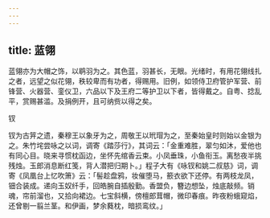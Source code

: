 ```yaml
---
---
---
```

title: 蓝翎
---



蓝翎亦为大帽之饰，以鹖羽为之。其色蓝，羽甚长，无眼。光绪时，有用花翎线扎之者，远望之似花翎，秩较卑而有功者，得赐用。旧例，如领侍卫府管护军营、前锋营、火器营、銮仪卫，六品以下及王府二等护卫以下者，皆得戴之。自粤、捻乱平，赏赐甚滥。及捐例开，且可纳赀以得之矣。

钗

钗为古笄之遗，秦穆王以象牙为之，周敬王以玳瑁为之，至秦始皇时则始以金银为之。朱竹垞尝咏之以词，调寄《踏莎行》，其词云：「金重难胜，翠匀如沐，爱他也有同心目。晓来寻惯枕函边，坐怀先绾香云束。小凤垂珠，小鱼衔玉。离愁夜半挑残烛。玉郎消息断红笺，背人潜把归期卜。」程子大有《咏钗和姚二叔慈》词，调寄《凤凰台上忆吹箫》云：「髻趁盘鸦，妆催堕马，籨衣欲下还停。有两枝龙凤，钿合装成。递向玉奴纤手，回皓腕自插殷勤。香盟负，簪边想坠，烛底敲频。销魂，帘前溜也，又拾向裙边。七宝斜横，傍檀郎茸帽，微印春痕。昨夜粉蛾窥焰，还曾剔一翦兰茎。和伊画，梦余蕤枕，暗损鸾纹。」